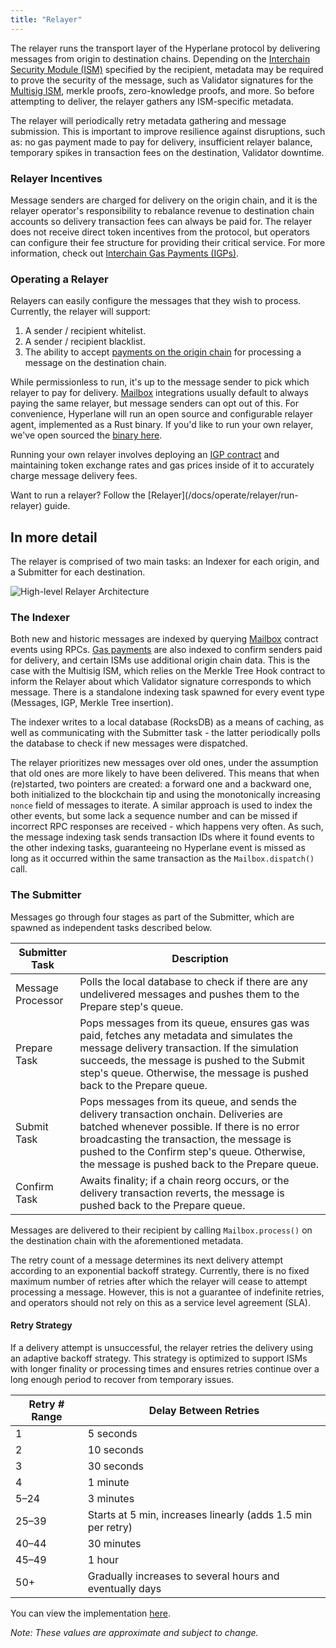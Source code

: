 ```yaml
---
title: "Relayer"
---
```


The relayer runs the transport layer of the Hyperlane protocol by delivering messages from origin to destination chains. Depending on the [Interchain Security Module (ISM)](/docs/protocol/ISM/modular-security) specified by the recipient, metadata may be required to prove the security of the message, such as Validator signatures for the [Multisig ISM](/docs/protocol/ISM/standard-ISMs/multisig-ISM), merkle proofs, zero-knowledge proofs, and more. So before attempting to deliver, the relayer gathers any ISM-specific metadata.

<Tip>
  The relayer will periodically retry metadata gathering and message submission.
  This is important to improve resilience against disruptions, such as: no gas
  payment made to pay for delivery, insufficient relayer balance, temporary
  spikes in transaction fees on the destination, Validator downtime.
</Tip>

### Relayer Incentives

Message senders are charged for delivery on the origin chain, and it is the relayer operator's responsibility to rebalance revenue to destination chain accounts so delivery transaction fees can always be paid for. The relayer does not receive direct token incentives from the protocol, but operators can configure their fee structure for providing their critical service. For more information, check out [Interchain Gas Payments (IGPs)](/docs/protocol/core/interchain-gas-payment).

### Operating a Relayer

Relayers can easily configure the messages that they wish to process. Currently, the relayer will support:

1. A sender / recipient whitelist.
2. A sender / recipient blacklist.
3. The ability to accept [payments on the origin chain](../../reference/messaging/send#quote-dispatch) for processing a message on the destination chain.

While permissionless to run, it's up to the message sender to pick which relayer to pay for delivery. [Mailbox](/docs/protocol/core/mailbox) integrations usually default to always paying the same relayer, but message senders can opt out of this. For convenience, Hyperlane will run an open source and configurable relayer agent, implemented as a Rust binary. If you'd like to run your own relayer, we've open sourced the [binary here](https://github.com/hyperlane-xyz/hyperlane-monorepo/tree/main/rust/main/agents/relayer).

Running your own relayer involves deploying an [IGP contract](/docs/protocol/core/interchain-gas-payment) and maintaining token exchange rates and gas prices inside of it to accurately charge message delivery fees.

<Info>
  Want to run a relayer? Follow the [Relayer](/docs/operate/relayer/run-relayer)
  guide.
</Info>

## In more detail

The relayer is comprised of two main tasks: an Indexer for each origin, and a Submitter for each destination.

![High-level Relayer Architecture](/images/docs/operate/relayer-architecture-high-level.png)

### The Indexer

Both new and historic messages are indexed by querying [Mailbox](/docs/protocol/core/mailbox) contract events using RPCs. [Gas payments](/docs/protocol/core/interchain-gas-payment) are also indexed to confirm senders paid for delivery, and certain ISMs use additional origin chain data. This is the case with the Multisig ISM, which relies on the Merkle Tree Hook contract to inform the Relayer about which Validator signature corresponds to which message. There is a standalone indexing task spawned for every event type (Messages, IGP, Merkle Tree insertion).

The indexer writes to a local database (RocksDB) as a means of caching, as well as communicating with the Submitter task - the latter periodically polls the database to check if new messages were dispatched.

The relayer prioritizes new messages over old ones, under the assumption that old ones are more likely to have been delivered. This means that when (re)started, two pointers are created: a forward one and a backward one, both initialized to the blockchain tip and using the monotonically increasing `nonce` field of messages to iterate. A similar approach is used to index the other events, but some lack a sequence number and can be missed if incorrect RPC responses are received - which happens very often. As such, the message indexing task sends transaction IDs where it found events to the other indexing tasks, guaranteeing no Hyperlane event is missed as long as it occurred within the same transaction as the `Mailbox.dispatch()` call.

### The Submitter

Messages go through four stages as part of the Submitter, which are spawned as independent tasks described below.

<table>
  <thead>
    <tr>
      <th>Submitter Task</th>
      <th>Description</th>
    </tr>
  </thead>
  <tbody>
    <tr>
      <td>Message Processor</td>
      <td>
        Polls the local database to check if there are any undelivered messages
        and pushes them to the Prepare step's queue.
      </td>
    </tr>
    <tr>
      <td>Prepare Task</td>
      <td>
        Pops messages from its queue, ensures gas was paid, fetches any metadata
        and simulates the message delivery transaction. If the simulation
        succeeds, the message is pushed to the Submit step's queue. Otherwise,
        the message is pushed back to the Prepare queue.
      </td>
    </tr>
    <tr>
      <td>Submit Task</td>
      <td>
        Pops messages from its queue, and sends the delivery transaction
        onchain. Deliveries are batched whenever possible. If there is no error
        broadcasting the transaction, the message is pushed to the Confirm
        step's queue. Otherwise, the message is pushed back to the Prepare
        queue.
      </td>
    </tr>
    <tr>
      <td>Confirm Task</td>
      <td>
        Awaits finality; if a chain reorg occurs, or the delivery transaction
        reverts, the message is pushed back to the Prepare queue.
      </td>
    </tr>
  </tbody>
</table>

Messages are delivered to their recipient by calling `Mailbox.process()` on the destination chain with the aforementioned metadata.

The retry count of a message determines its next delivery attempt according to an exponential backoff strategy. Currently, there is no fixed maximum number of retries after which the relayer will cease to attempt processing a message. However, this is not a guarantee of indefinite retries, and operators should not rely on this as a service level agreement (SLA).

#### Retry Strategy

If a delivery attempt is unsuccessful, the relayer retries the delivery using an adaptive backoff strategy. This strategy is optimized to support ISMs with longer finality or processing times and ensures retries continue over a long enough period to recover from temporary issues.

| Retry # Range | Delay Between Retries                                        |
| ------------- | ------------------------------------------------------------ |
| 1             | 5 seconds                                                    |
| 2             | 10 seconds                                                   |
| 3             | 30 seconds                                                   |
| 4             | 1 minute                                                     |
| 5–24          | 3 minutes                                                    |
| 25–39         | Starts at 5 min, increases linearly (adds 1.5 min per retry) |
| 40–44         | 30 minutes                                                   |
| 45–49         | 1 hour                                                       |
| 50+           | Gradually increases to several hours and eventually days     |

You can view the implementation [here](https://github.com/hyperlane-xyz/hyperlane-monorepo/blob/1d8ada64736b09d9878d2a11568c04d522f515b8/rust/main/agents/relayer/src/msg/pending_message.rs#L733).

_Note: These values are approximate and subject to change._
